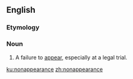 ==English==

===Etymology===
{{prefix|en|non|appearance}}

===Noun===
{{en-noun|~}}

# A failure to [[appear]], especially at a legal trial.

[[ku:nonappearance]]
[[zh:nonappearance]]